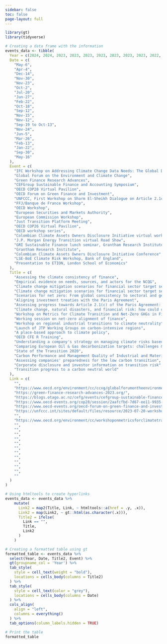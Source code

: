 ```yaml
---
sidebar: false
toc: false
page-layout: full
---
```


```r
library(gt)
library(tidyverse)

# Creating a data frame with the information
events_data <- tibble(
  Year = c(2024, 2024, 2023, 2023, 2023, 2023, 2023, 2023, 2023, 2022, 2022, 2021, 2021, 2021, 2020, 2020, 2020, 2020, 2020, 2019, 2019),
  Date = c(
    "May-6",
    "Apr-4",
    "Dec-14",
    "Nov-30",
    "Nov-23",
    "Oct-2",
    "Jul-20",
    "Jun-27",
    "Feb-22",
    "Oct-18",
    "Sep-12",
    "Nov-15",
    "Nov-12",
    "Sep-19 to Oct-13",
    "Nov-24",
    "Jun-5",
    "Mar-26",
    "Feb-13",
    "Jan-22",
    "Sep-30",
    "May-16"
  ),
  Event = c(
    "IFC Workshop on Addressing Climate Change Data Needs: The Global Debate and Central Banks' contribution",
    "Global Forum on the Environment and Climate Change",
    "Green Finance Research Advances",
    "CEFGroup Sustainable Finance and Accounting Symposium",
    "OECD COP28 Virtual Pavilion",
    "OECD Forum on Green Finance and Investment",
    "UNFCCC, First Workshop on Sharm El-Sheikh Dialogue on Article 2.1c of the Paris Agreement",
    "FFJ/Banque de France Workshop",
    "OECD Workshop",
    "European Securities and Markets Authority",
    "European Commission Workshop",
    "Just Transition Platform Meeting",
    "OECD COP26 Virtual Pavilion",
    "OECD workshop series",
    "Colombian Climate Assets Owners Disclosure Initiative virtual workshop",
    "J.P. Morgan Energy Transition virtual Road Show",
    "GRI Sustainable Finance lunch seminar, Grantham Research Institute",
    "Grantham Research Institute",
    "Colombian Climate Assets Owners Disclosure Initiative Conference",
    "LSE-BoE Climate Risk Workshop, Bank of England",
    "Presentation to ETION, London School of Economics"
  ),
  Title = c(
    "Assessing the climate consistency of finance",
    "Empirical evidence on needs, sources, and actors for the NCQG",
    "Climate change mitigation scenarios for financial sector target setting and alignment assessment",
    "Climate change mitigation scenarios for financial sector target setting and alignment assessment",
    "Scenarios for net zero: From global consistency to sectoral and geographical circumstances",
    "Aligning investment treaties with the Paris Agreement",
    "Assessing progress towards Article 2.1(c) of the Paris Agreement: Considerations relating to scope, approaches and metrics",
    "Climate change, natural disasters, and financial risk: how could central banks integrate environmental issues into their policies?",
    "Workshop on Metrics for Climate Transition and Net-Zero GHGs in Finance",
    "Working session on net-zero alignment of finance",
    "Workshop on regional industrial transitions to climate neutrality",
    "Launch of JTP Working Groups on carbon-intensive regions",
    "A place-based approach to climate policy",
    "OECD CFE R Training",
    "Understanding a company's strategy on managing climate risks based on disclosure",
    "Comparing European Oil & Gas decarbonization targets: challenges & insights from TPI briefing paper",
    "State of the Transition 2020",
    "Carbon Performance and Management Quality of Industrial and Material Sectors",
    "Assessing companies' preparedness for the low carbon transition",
    "Corporate disclosure and investor information on transition risk",
    "Transition progress to a carbon neutral world"
  ),
  Link = c(
    "",
    "https://www.oecd.org/environment/cc/ccxg/globalforumontheenvironmentandclimatechange-april2024.htm",
    "https://green-finance-research-advances-2023.org/",
    "https://blogs.otago.ac.nz/cefg/events/cefgroup-sustainable-finance-and-accounting-symposium/",
    "https://www.oecd-events.org/cop28/session/2aafcfbd-7d67-ee11-9935-000d3a4605e4/scenarios-for-net-zero-from-global-consistency-to-sectoral-and-geographical-circumstances",
    "https://www.oecd-events.org/oecd-forum-on-green-finance-and-investment/session/a9056ac1-4c01-ee11-907a-002248859577",
    "https://unfccc.int/sites/default/files/resource/2023-07-20-workshop-pa-2.1c-oecd.pdf",
    "",
    "https://www.oecd.org/environment/cc/workshoponmetricsforclimatetransitionandnet-zeroghgsinfinance-supportingclimatepolicygoalsandavoidinggreenwashing.htm",
    "",
    "",
    "",
    "",
    "",
    "",
    "",
    "",
    "",
    "",
    "",
    ""
  )
)

# Using htmltools to create hyperlinks
events_data <- events_data %>%
    mutate(
      Link2 = map2(Title, Link, ~ htmltools::a(href = .y, .x)),
      Link2 = map(Link2, ~ gt::html(as.character(.x))),
      Title2 = ifelse(
        Link == "",
        Title,
        Link2
      )
    )

# Creating a formatted table using gt
formatted_table <- events_data %>%
  select(Year, Date, Title2, Event) %>% 
  gt(groupname_col = 'Year') %>% 
  tab_style(
    style = cell_text(weight = "bold"),
    locations = cells_body(columns = Title2)
  ) %>% 
  tab_style(
    style = cell_text(color = "grey"),
    locations = cells_body(columns = Date)
  ) %>% 
  cols_align(
    align = "left",
    columns = everything()
  ) %>% 
  tab_options(column_labels.hidden = TRUE)

```

```r
# Print the table
formatted_table

```
